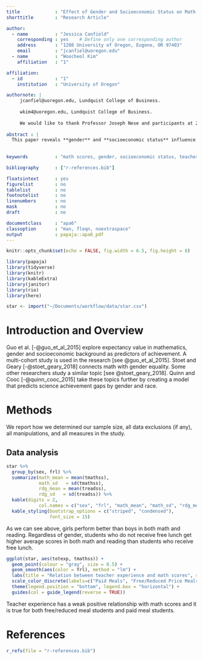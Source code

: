 ```yaml
---
title             : "Effect of Gender and Socioeconomic Status on Math Score"
shorttitle        : "Research Article"

author: 
  - name          : "Jessica Canfield"
    corresponding : yes    # Define only one corresponding author
    address       : "1208 University of Oregon, Eugene, OR 97403"
    email         : "jcanfiel@uoregon.edu"
  - name          : "Woocheol Kim"
    affiliation   : "1"

affiliation:
  - id            : "1"
    institution   : "University of Oregon"

authornote: |
     jcanfiel@uoregon.edu, Lundquist College of Business. 
     
     wkim4@uoregon.edu, Lundquist College of Business. 
     
     We would like to thank Professor Joseph Nese and participants at 2019 International Educational Associations Conference for helpful comments. 
  
abstract : |
  This paper reveals **gender** and **socioeconomic status** influence academic achievement, especially **math scores**. Along the way, it turns out that **teacher experience** is positively related to math scores such that the more teaching experience teachers have, the higher math scores students get. 
  
  
keywords          : "math scores, gender, socioeconomic status, teacher experience"

bibliography      : ["r-references.bib"]

floatsintext      : yes
figurelist        : no
tablelist         : no
footnotelist      : no
linenumbers       : no
mask              : no
draft             : no

documentclass     : "apa6"
classoption       : "man, fleqn, noextraspace"
output            : papaja::apa6_pdf
---
```


```r
knitr::opts_chunk$set(echo = FALSE, fig.width = 6.5, fig.height = 8)

library(papaja)
library(tidyverse)
library(knitr)
library(kableExtra)
library(janitor)
library(rio)
library(here)

star <- import("~/Documents/workflow/data/star.csv")
```

# Introduction and Overview
Guo et al. [-@guo_et_al_2015] explore expectancy value in mathematics, gender and socioeconomic background as predictors of achievement. A multi-cohort study is used in the research [see @guo_et_al_2015]. Stoet and Geary [-@stoet_geary_2018] connects math with gender equality. Some other researchers study a similar topic [see @stoet_geary_2018]. Quinn and Cooc [-@quinn_cooc_2015] take these topics further by creating a model that predicts science achievement gaps by gender and race.  

# Methods
We report how we determined our sample size, all data exclusions (if any), all manipulations, and all measures in the study. <!-- 21-word solution (Simmons, Nelson & Simonsohn, 2012; retrieved from http://ssrn.com/abstract=2160588) -->

## Data analysis

```r
star %>% 
  group_by(sex, frl) %>% 
  summarize(math_mean = mean(tmathss),
            math_sd   = sd(tmathss),
            rdg_mean = mean(treadss),
            rdg_sd   = sd(treadss)) %>%
  kable(digits = 2,
            col.names = c("sex", "frl", "math_mean", "math_sd", "rdg_mean", "rdg_sd"), format = "latex") %>% 
  kable_styling(bootstrap_options = c("striped", "condensed"), 
                font_size = 15)
```

As we can see above, girls perform better than boys in both math and reading. Regardless of gender, students who do not receive free lunch get higher average scores in both math and reading than students who receive free lunch.


```r
ggplot(star, aes(totexp, tmathss)) +
  geom_point(colour = "gray", size = 0.5) +
  geom_smooth(aes(color = frl), method = "lm") + 
  labs(title = "Relation between teacher experience and math scores", subtitle = "Separate regression lines displayed by free/reduced price lunch status", x = "Teacher Experience (years)", y = "Total Math Scale Score", color = "Lunch Status") +
  scale_color_discrete(labels=c("Paid Meals", "Free/Reduced Price Meals")) + theme_minimal() + 
  theme(legend.position = "bottom", legend.box = "horizontal") + 
  guides(col = guide_legend(reverse = TRUE))
```

Teacher experience has a weak positive relationship with math scores and it is true for both free/reduced meal students and paid meal students. 

\newpage

# References
```r
r_refs(file = "r-references.bib")

```

\begingroup
\setlength{\parindent}{-0.5in}
\setlength{\leftskip}{0.5in}

<div id = "refs"></div>
\endgroup
